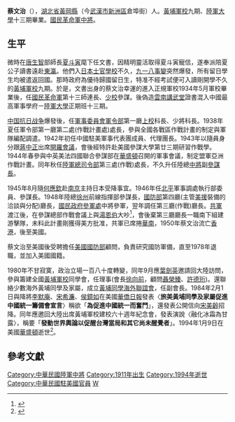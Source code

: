 {{Infobox Writer
| name         = 蔡文治
| image        = File:蔡文治.jpg

| imagesize    = 200px
| caption      = 蔡文治戎裝像
|父母 = 
| pseudonym    = 
| birthname    = 
| birthdate    = [[民國紀年|民國]]元年（1911年）
| birthplace   = {{ROC}}[[湖北省|湖北省]][[黃岡縣|黃岡縣]]
| deathdate    = 1994年1月9日
| deathplace   = {{USA}}[[华盛顿哥伦比亚特区|華盛頓]]
| occupation   = [[政治家|政治家]]
| nationality  = {{USA}}
| period       = 
| genre        = 
| subject      = 
| movement     = 
| notableworks = 
| past         = 
| spouse       = 
| partner      = 
| children     = 
| relatives    = 
| influences   = 
| influenced   = 
| awards       = 
| signature    = 
| website      = 
}}

'''蔡文治'''（{{bd|1911年||1994年|1月9日}}），[[湖北省|湖北省]][[黃岡縣|黃岡縣]]（今[[武漢市|武漢市]][[新洲區|新洲區]]倉埠街）人。[[黃埔軍校|黃埔軍校]]九期、[[陸軍大學|陸軍大學]]十三期畢業。[[國民革命軍|國民革命軍]][[國民革命軍|中將]]。

==生平==

微時在[[唐生智|唐生智]]部師長[[夏斗寅|夏斗寅]]麾下任文書，因精明靈活取得夏斗寅寵信，遂奉派陪夏公子讀書遠赴[[東瀛|東瀛]]。他們入[[日本士官學校|日本士官學校]]不久，[[九一八事變|九一八事變]]突然爆發，所有留日學生均被遣返回國。那時政府為優待歸國留日生，特准不經考試便可入讀剛開學不久的[[黃埔軍校|黃埔軍校]]九期。於是，文書出身的蔡文治幸運的進入正規軍校1934年5月軍校畢業後，任[[國民革命軍|國民革命軍]]第十三師連長、[[少校|少校]]參謀。後偽造[[雲南講武堂|雲南講武堂]]證書混入中國最高軍事學府ㄧ[[陸軍大學|陸軍大學]]正期班十三期。

[[中国抗日战争|中国抗日战争]]爆發後，任[[國民政府軍事委員會|軍事委員會]][[軍令部|軍令部]]第一廳[[上校|上校]]科長、少將科長。1938年夏任軍令部第一廳第二處(作戰計畫處)處長，參與全國各戰區作戰計畫的制定與軍隊編配調遣。1942年初任中國駐美軍事代表團成員、代理團長。1943年以隨員身分跟[[蔣中正|蔣中正]]出席[[開羅會議|開羅會議]]，會後經特許赴美國參謀大學第廿三期研習作戰學。1944年春參與中英美法四國聯合參謀部在[[华盛顿哥伦比亚特区|華盛頓]]召開的軍事會議，制定盟軍亞洲作戰計畫。同年秋任[[國防部陸軍司令部|陸軍總司令部]]第三處(作戰)處長，不久升任陸總[[國民革命軍|中將]]副[[參謀長|參謀長]]。

1945年8月隨[[何應欽|何應欽]]赴[[南京|南京]]主持日本受降事宜。1946年任[[北平|北平]]軍事調處執行部委員、參謀長。1948年陸總[[徐州|徐州]]前線指揮部參謀長，[[中華民國國防部|國防部]]第四廳(主管[[美援|美援]]裝備的洽談與分配)廳長，[[國民政府|國民政府]][[參軍處|參軍處]]中將參軍，翌年調任第三廳(作戰)廳長。[[共軍|共軍]]渡江後，在參謀總部作戰會議上與[[湯恩伯|湯恩伯]]大吵<ref>{{cite web|url=https://m.sohu.com/a/349872120_413490/?pvid=000115_3w_a
 |language=中文 |title= 敢否定蔣中正的意见，他后来入美国籍，在美国防部当了23年顾问|publisher= | date=2019-10-27|accessdate= }}</ref>，會後棄第三廳廳長一職南下組建游擊隊，未料此計畫剛獲得美方批准，共軍已席捲[[華南|華南]]，1950年蔡文治流亡[[香港|香港]]，後至美國。

蔡文治至美國後受聘擔任[[美國國防部|美國國防部]]顧問，負責研究國防軍備，直至1978年退職，並加入美國國籍。

1980年不甘寂寞，政治立場一百八十度轉變，同年9月應[[葉劍英|葉劍英]]邀請回大陸訪問，參與籌建全國[[黃埔軍校|黃埔軍校]]同學會，任理事(會長[[徐向前|徐向前]]，顧問[[聶榮臻|聶榮臻]]、[[許德珩|許德珩]])。還聯絡少數海外黃埔同學及家屬，成立[[黃埔同學海外聯誼會|黃埔同學海外聯誼會]]，任副會長。1984年2月1日與降將[[李默庵|李默庵]]、[[宋希濂|宋希濂]]、[[侯鏡如|侯鏡如]]在美國[[華僑日報|華僑日報]]發表〈'''旅美黃埔同學及家屬促進中國統一籌備會宣言'''〉稱欲「'''為促進中國統一而奮鬥'''」，還發表公開信向[[宋美齡|宋美齡]]招降。同年應邀回大陸出席黃埔軍校建校六十週年紀念會，發表演說〈融化冰霜為甘露〉，稱要「'''發動世界輿論以促醒台灣當局和其它尚未醒覺者'''」。1994年1月9日在美國[[华盛顿哥伦比亚特区|華盛頓]]逝世<ref>{{cite book|title=張發奎口述自傳 中華民國第四任陸軍總司令回憶錄|publisher=亞太政治哲學文化出版有限公司|year=2017|isbn=9789869373937}}</ref>。

==參考文獻==

[[Category:中華民國陸軍中將|Category:中華民國陸軍中將]]
[[Category:1911年出生|Category:1911年出生]]
[[Category:1994年逝世|Category:1994年逝世]]
[[Category:中華民國駐美國官員|Category:中華民國駐美國官員]]
[[Category:蔡姓|W]]